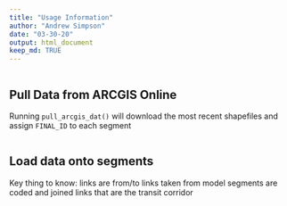 ```yaml
---
title: "Usage Information"
author: "Andrew Simpson"
date: "03-30-20"
output: html_document
keep_md: TRUE
---
```


```r


```

## Pull Data from ARCGIS Online

Running `pull_arcgis_dat()` will download the most recent shapefiles and assign `FINAL_ID` to each segment
```r

```

## Load data onto segments

Key thing to know:
links are from/to links taken from model 
segments are coded and joined links that are the transit corridor
